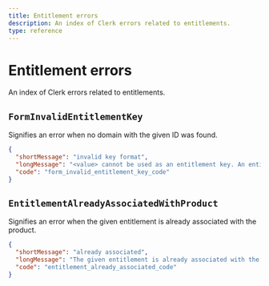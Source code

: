 ```yaml
---
title: Entitlement errors
description: An index of Clerk errors related to entitlements.
type: reference
---
```


# Entitlement errors

An index of Clerk errors related to entitlements.

## `FormInvalidEntitlementKey`

Signifies an error when no domain with the given ID was found.

```json
{
  "shortMessage": "invalid key format",
  "longMessage": "<value> cannot be used as an entitlement key. An entitlement key should have the following format: <scope>:<feature> Both `scope` and `feature` should only contain alphanumeric characters without any spaces.",
  "code": "form_invalid_entitlement_key_code"
}
```

## <code>EntitlementAlready<wbr />AssociatedWithProduct</code>

Signifies an error when the given entitlement is already associated with the product.

```json
{
  "shortMessage": "already associated",
  "longMessage": "The given entitlement is already associated with the product.",
  "code": "entitlement_already_associated_code"
}
```
